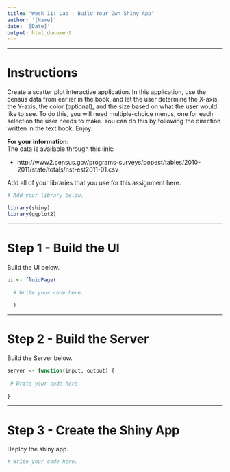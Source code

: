 ---
title: "Week 11: Lab - Build Your Own Shiny App"
author: '[Name]'
date: '[Date]'
output: html_document
---

---

# Instructions
Create a scatter plot interactive application. In this application, use the 
census data from earlier in the book, and let the user determine the X-axis, 
the Y-axis, the color (optional), and the size based on what the user would 
like to see. To do this, you will need multiple-choice menus, one for each 
selection the user needs to make. You can do this by following the direction 
written in the text book. Enjoy. 

**For your information:**   
The data is available through this link: 

* http://www2.census.gov/programs-surveys/popest/tables/2010-2011/state/totals/nst-est2011-01.csv


Add all of your libraries that you use for this assignment here.
```{r setup}
# Add your library below.

library(shiny)
library(ggplot2)
```

---

# Step 1 - Build the UI
Build the UI below.

```{r, "Step 1"}
ui <- fluidPage(
  
  # Write your code here.
  
  )
```

---

# Step 2 - Build the Server
Build the Server below.
```{r, "Step 2"}
server <- function(input, output) {
  
 # Write your code here.
  
}

```

---

# Step 3 - Create the Shiny App
Deploy the shiny app.
```{r, "Step 3"}

# Write your code here.

```
